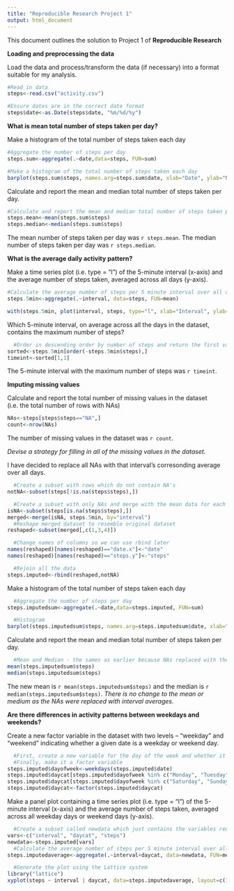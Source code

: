 ```yaml
---
title: "Reproducible Research Project 1"
output: html_document
---
```


This document outlines the solution to Project 1 of **Reproducible Research**

**Loading and preprocessing the data**

Load the data and process/transform the data (if necessary) into a format suitable for my analysis.

```r
#Read in data
steps<-read.csv("activity.csv")

#Ensure dates are in the correct date format
steps$date<-as.Date(steps$date, "%m/%d/%y")
```

**What is mean total number of steps taken per day?**

Make a histogram of the total number of steps taken each day

```r
#Aggregate the number of steps per day
steps.sum<-aggregate(.~date,data=steps, FUN=sum)

#Make a histogram of the total number of steps taken each day
barplot(steps.sum$steps, names.arg=steps.sum$date, xlab="Date", ylab="No. of Steps", main="No. of steps per Day")
```

Calculate and report the mean and median total number of steps taken per day.

```r
#Calculate and report the mean and median total number of steps taken per day
steps.mean<-mean(steps.sum$steps)
steps.median<-median(steps.sum$steps)
```

The mean number of steps taken per day was `r steps.mean`.
The median number of steps taken per day was `r steps.median`.

**What is the average daily activity pattern?**

Make a time series plot (i.e. type = "l") of the 5-minute interval (x-axis) and the average number of steps taken, averaged across all days (y-axis).

```r
#Calculate the average number of steps per 5 minute interval over all days
steps.5min<-aggregate(.~interval, data=steps, FUN=mean)

with(steps.5min, plot(interval, steps, type="l", xlab="Interval", ylab="Steps", main="Average number of steps per time interval"))
```

Which 5-minute interval, on average across all the days in the dataset, contains the maximum number of steps?

```r
  #Order in descending order by number of steps and return the first value
sorted<-steps.5min[order(-steps.5min$steps),]
timeint<-sorted[1,1]
```
The 5-minute interval with the maximum number of steps was `r timeint`.

**Imputing missing values**

Calculate and report the total number of missing values in the dataset (i.e. the total number of rows with NAs)

```r
NAs<-steps[steps$steps=="NA",]
count<-nrow(NAs)
```
The number of missing values in the dataset was `r count`.

*Devise a strategy for filling in all of the missing values in the dataset.*

I have decided to replace all NAs with that interval's corresonding average over all days. 
```r
  #Create a subset with rows which do not contain NA's
notNA<-subset(steps[!is.na(steps$steps),])

  #Create a subset with only NAs and merge with the mean data for each 5 min interval
isNA<-subset(steps[is.na(steps$steps),])
merged<-merge(isNA, steps.5min, by="interval")
  #Reshape merged dataset to resemble original dataset
reshaped<-subset(merged[,c(1,3,4)])

  #Change names of columns so we can use rbind later
names(reshaped)[names(reshaped)=="date.x"]<-"date"
names(reshaped)[names(reshaped)=="steps.y"]<-"steps"

  #Rejoin all the data
steps.imputed<-rbind(reshaped,notNA)
```

Make a histogram of the total number of steps taken each day

```r
  #Aggregate the number of steps per day
steps.imputedsum<-aggregate(.~date,data=steps.imputed, FUN=sum)

  #Histogram
barplot(steps.imputedsum$steps, names.arg=steps.imputedsum$date, xlab="Date", ylab="No. of Steps", main="No. of steps per Day")
```

Calculate and report the mean and median total number of steps taken per day.

```r
  #Mean and Median - the sames as earlier because NAs replaced with the mean of each interval
mean(steps.imputedsum$steps)
median(steps.imputedsum$steps)
```

The new mean is `r mean(steps.imputedsum$steps)` and the median is `r median(steps.imputedsum$steps)`.
*There is no change to the mean or medium as the NAs were replaced with interval averages.*

**Are there differences in activity patterns between weekdays and weekends?**

Create a new factor variable in the dataset with two levels – “weekday” and “weekend” indicating whether a given date is a weekday or weekend day.
```r
  #First, create a new variable for the day of the week and whether it is a weekday or weekend.
  #Finally, make it a factor variable
steps.imputed$dayofweek<-weekdays(steps.imputed$date)
steps.imputed$daycat[steps.imputed$dayofweek %in% c("Monday", "Tuesday", "Wednesday", "Thursday", "Friday")] <- "weekday"
steps.imputed$daycat[steps.imputed$dayofweek %in% c("Saturday", "Sunday")] <- "weekend"
steps.imputed$daycat<-factor(steps.imputed$daycat)
```

Make a panel plot containing a time series plot (i.e. type = "l") of the 5-minute interval (x-axis) and the average number of steps taken, averaged across all weekday days or weekend days (y-axis).

```r
  #Create a subset called newdata which just contains the variables required
vars<-c("interval", "daycat", "steps")
newdata<-steps.imputed[vars]
  #Calculate the average number of steps per 5 minute interval over all days
steps.imputedaverage<-aggregate(.~interval+daycat, data=newdata, FUN=mean)

  #Generate the plot using the Lattice system
library("lattice")
xyplot(steps ~ interval | daycat, data=steps.imputedaverage, layout=c(1,2), type="l")
```


